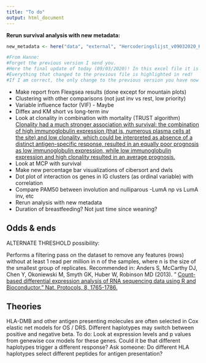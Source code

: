 ```yaml
---
title: "To do"
output: html_document
---
```

**Rerun survival analysis with new metadata:**
```r
new_metadata <- here("data", "external", "Hercoderingslijst_v09032020_KM.xlsx")

#From Hanne:
#Forget the previous version I send you. 
#Here the final update of today (09/03/2020)! In this excel file it is important to look at the sheet labelled: Recoding_Book_v09032020_R.
#Everything that changed to the previous file is highlighted in red! 
#If I am correct, the only change to the previous version you have now (29/07/2019), is that there are 4 extra columns which are also indicated in red. 
```


* Make report from Flexgsea results (done except for mountain plots)
* Clustering with other comparisons (not just inv vs rest, low priority)
* Variable influence factor (VIF) - Maybe
* Diffex and KM short vs long-term inv
* Look at clonality in combination with mortality (TRUST algorithm) [Clonality had a much stronger association with survival: the combination of high immunoglobulin expression (that is, numerous plasma cells at the site) and low clonality, which could be interpreted as absence of a distinct antigen-specific response, resulted in an equally poor prognosis as low immunoglobulin expression, while low immunoglobulin expression and high clonality resulted in an average prognosis.](https://www.nature.com/articles/s41577-019-0257-x#Tab2)
* Look at MCP with survival
* Make new percentage bar visualizations of cibersort and dwls
* Dot plot of interaction os genes in IG clusters (as ordinal variable) with correlation
* Compare PAM50 between involution and nulliparous
  -LumA np vs LumA inv, etc
* Rerun analysis with new metadata
* Duration of breastfeeding? Not just time since weaning?

## Odds & ends

ALTERNATE THRESHOLD possibility:

Performs a filtering pass on the dataset to remove any features (rows) without at least 1 read per million in n of the samples, where n is the size of the smallest group of replicates. Recommended in:
Anders S, McCarthy DJ, Chen Y, Okoniewski M, Smyth GK, Huber W, Robinson MD (2013). " [Count-based differential expression analysis of RNA sequencing data using R and Bioconductor." Nat. Protocols, 8, 1765-1786.](https://www.nature.com/articles/nprot.2013.099)

## Theories

HLA-DMB and other antigen presenting molecules are often selected in Cox elastic net models for OS / DRS.
Different haplotypes may switch between positive and negative beta.
To do: Look at expression levels and p values from genewise cox models for these genes.
Could it be that different haplotypes trigger a different response?
Ask someone: Do different HLA haplotypes select different peptides for antigen presentation?

